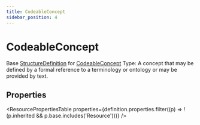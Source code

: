 ```yaml
---
title: CodeableConcept
sidebar_position: 4
---
```


# CodeableConcept

Base <a href="/docs/api/fhir/resources/structuredefinition">StructureDefinition</a> for <a href="/docs/api/fhir/datatypes/codeableconcept">CodeableConcept</a> Type: A concept that may be defined by a formal reference to a terminology or ontology or may be provided by text.

<Tabs queryString="intro-section">
<TabItem value="schema" label="Schema" default>


## Properties


<ResourcePropertiesTable properties={definition.properties.filter((p) => !(p.inherited && p.base.includes('Resource')))} />


</TabItem>
  
  
  
  

</Tabs>

